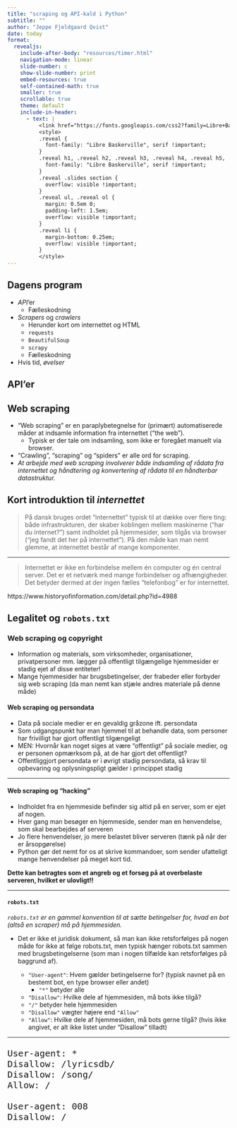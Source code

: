 ```yaml
---
title: "scraping og API-kald i Python"
subtitle: ""
author: "Jeppe Fjeldgaard Qvist"
date: today
format: 
  revealjs:
    include-after-body: "resources/timer.html"
    navigation-mode: linear
    slide-number: c
    show-slide-number: print
    embed-resources: true
    self-contained-math: true
    smaller: true
    scrollable: true
    theme: default
    include-in-header: 
      - text: |
          <link href="https://fonts.googleapis.com/css2?family=Libre+Baskerville:ital,wght@0,400;0,700;1,400&display=swap" rel="stylesheet">
          <style>
          .reveal {
            font-family: "Libre Baskerville", serif !important;
          }
          .reveal h1, .reveal h2, .reveal h3, .reveal h4, .reveal h5, .reveal h6 {
            font-family: "Libre Baskerville", serif !important;
          }
          .reveal .slides section {
            overflow: visible !important;
          }
          .reveal ul, .reveal ol {
            margin: 0.5em 0;
            padding-left: 1.5em;
            overflow: visible !important;
          }
          .reveal li {
            margin-bottom: 0.25em;
            overflow: visible !important;
          }
          </style>
---
```


## Dagens program

* *API*'er
  * Fælleskodning
* *Scrapers* og *crawlers*
  * Herunder kort om internettet og HTML 
  * `requests`
  * `BeautifulSoup`
  * `scrapy`
  * Fælleskodning
* Hvis tid, *øvelser*

## API'er 

## Web scraping 

::: {.incremental}
* "Web scraping" er en paraplybetegnelse for (primært) automatiserede måder at indsamle information fra internettet ("the web"). 
  * Typisk er der tale om indsamling, som ikke er foregået manuelt via browser.
* "Crawling", "scraping" og "spiders" er alle ord for scraping.
* *At arbejde med web scraping involverer både indsamling af rådata fra internettet og håndtering og konvertering af rådata til en håndterbar datastruktur.*
:::

## Kort introduktion til *internettet*

> På dansk bruges ordet "internettet" typisk til at dække over flere ting: både infrastrukturen, der skaber koblingen mellem maskinerne ("har du internet?") samt indholdet på hjemmesider, som tilgås via browser ("jeg fandt det her på internettet"). På den måde kan man nemt glemme, at internettet består af mange komponenter.

---

> Internettet er ikke en forbindelse mellem én computer og én central server. Det er et netværk med mange forbindelser og afhængigheder. Det betyder dermed at der ingen fælles "telefonbog" er for internettet.

https://www.historyofinformation.com/detail.php?id=4988

## Legalitet og `robots.txt`

### Web scraping og copyright

* Information og materials, som virksomheder, organisationer, privatpersoner mm. lægger på offentligt tilgængelige hjemmesider er stadig ejet af disse entiteter!
* Mange hjemmesider har brugsbetingelser, der frabeder eller forbyder sig web scraping (da man nemt kan stjæle andres materiale på denne måde)

#### Web scraping og persondata

* Data på sociale medier er en gevaldig gråzone ift. persondata
* Som udgangspunkt har man hjemmel til at behandle data, som personer har frivilligt har gjort offentligt tilgængeligt
* MEN: Hvornår kan noget siges at være "offentligt" på sociale medier, og er personen opmærksom på, at de har gjort det offentligt?
* Offentliggjort persondata er i øvrigt stadig persondata, så krav til opbevaring og oplysningspligt gælder i princippet stadig

---

#### Web scraping og "hacking"

* Indholdet fra en hjemmeside befinder sig altid på en server, som er ejet af nogen.
* Hver gang man besøger en hjemmeside, sender man en henvendelse, som skal bearbejdes af serveren
* Jo flere henvendelser, jo mere belastet bliver serveren (tænk på når der er årsopgørelse)
* Python gør det nemt for os at skrive kommandoer, som sender ufatteligt mange henvendelser på meget kort tid.

**Dette kan betragtes som et angreb og et forsøg på at overbelaste serveren, hvilket er ulovligt!!**

---

#### `robots.txt`

::: {.incremental}
*`robots.txt` er en gammel konvention til at sætte betingelser for, hvad en bot (altså en scraper) må på hjemmesiden.*      

* Det er ikke et juridisk dokument, så man kan ikke retsforfølges på nogen måde for ikke at følge robots.txt, men typisk hænger robots.txt sammen med brugsbetingelserne (som man i nogen tilfælde kan retsforfølges på baggrund af).       

  * `"User-agent"`: Hvem gælder betingelserne for? (typisk navnet på en bestemt bot, en type browser eller andet)      
    * `"*"` betyder alle     
  * `"Disallow"`: Hvilke dele af hjemmesiden, må bots ikke tilgå?     
  * `"/"` betyder hele hjemmesiden     
  * `"Disallow"` vægter højere end `"Allow"`     
  * `"Allow"`: Hvilke dele af hjemmesiden, må bots gerne tilgå? (hvis ikke angivet, er alt ikke listet under "Disallow" tilladt)     
:::

---

::: {style="font-size: 1.7em;"}
```
User-agent: *
Disallow: /lyricsdb/
Disallow: /song/
Allow: /

User-agent: 008
Disallow: /
```
:::




























